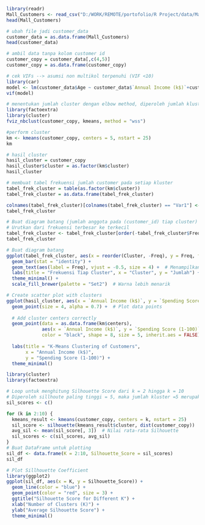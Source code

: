```R
library(readr)
Mall_Customers <- read_csv("D:/WORK/REMOTE/portofolio/R Project/data/Mall_Customers.csv")
head(Mall_Customers)
```

```R
# ubah file jadi customer_data
customer_data = as.data.frame(Mall_Customers)
head(customer_data)
```

```R
# ambil data tanpa kolom customer id
customer_copy = customer_data[,c(4,5)]
customer_copy = as.data.frame(customer_copy)
```

```R
# cek VIFs --> asumsi non multikol terpenuhi (VIF <10)
library(car) 
model <- lm(customer_data$Age ~ customer_data$`Annual Income (k$)`+customer_data$`Spending Score (1-100)`, data = customer_copy)
vif(model)
```

```R
# menentukan jumlah cluster dengan elbow method, diperoleh jumlah kluster = 5
library(factoextra)
library(cluster)
fviz_nbclust(customer_copy, kmeans, method = "wss")
```




```R
#perform cluster
km <- kmeans(customer_copy, centers = 5, nstart = 25)
km

# hasil cluster
hasil_cluster = customer_copy
hasil_cluster$cluster = as.factor(km$cluster)
hasil_cluster
```

```R
# membuat tabel frekuensi jumlah customer pada setiap kluster
tabel_frek_cluster = table(as.factor(km$cluster))
tabel_frek_cluster = as.data.frame(tabel_frek_cluster)

colnames(tabel_frek_cluster)[colnames(tabel_frek_cluster) == "Var1"] <- "Cluster"
tabel_frek_cluster
```

```R
# Buat diagram batang (jumlah anggota pada (customer_id) tiap cluster)
# Urutkan dari frekuensi terbesar ke terkecil
tabel_frek_cluster <- tabel_frek_cluster[order(-tabel_frek_cluster$Freq), ]
tabel_frek_cluster

# Buat diagram batang
ggplot(tabel_frek_cluster, aes(x = reorder(Cluster, -Freq), y = Freq, fill = Cluster)) +
  geom_bar(stat = "identity") +
  geom_text(aes(label = Freq), vjust = -0.5, size = 4) +  # Menampilkan angka di atas batang
  labs(title = "Frekuensi Tiap Cluster", x = "Cluster", y = "Jumlah") +
  theme_minimal() +
  scale_fill_brewer(palette = "Set2")  # Warna lebih menarik

```

```R
# Create scatter plot with clusters
ggplot(hasil_cluster, aes(x = `Annual Income (k$)`, y = `Spending Score (1-100)`, color = cluster)) +
  geom_point(size = 4, alpha = 0.7) +  # Plot data points
  
  # Add cluster centers correctly
  geom_point(data = as.data.frame(km$centers), 
             aes(x = `Annual Income (k$)`, y = `Spending Score (1-100)`),
             color = "black", shape = 8, size = 5, inherit.aes = FALSE) + 
  
  labs(title = "K-Means Clustering of Customers",
       x = "Annual Income (k$)",
       y = "Spending Score (1-100)") +
  theme_minimal()

```

```R
library(cluster)
library(factoextra)

# Loop untuk menghitung Silhouette Score dari k = 2 hingga k = 10
# Diperoleh sillhoute paling tinggi = 5, maka jumlah kluster =5 merupakan jumlah yang tepat
sil_scores <- c()

for (k in 2:10) {
  kmeans_result <- kmeans(customer_copy, centers = k, nstart = 25)
  sil_score <- silhouette(kmeans_result$cluster, dist(customer_copy))
  avg_sil <- mean(sil_score[, 3])  # Nilai rata-rata Silhouette
  sil_scores <- c(sil_scores, avg_sil)
}
# Buat DataFrame untuk plotting
sil_df <- data.frame(K = 2:10, Silhouette_Score = sil_scores)
sil_df
```

```R
# Plot Sillhouette Coefficient
library(ggplot2)
ggplot(sil_df, aes(x = K, y = Silhouette_Score)) +
  geom_line(color = "blue") +
  geom_point(color = "red", size = 3) +
  ggtitle("Silhouette Score for Different K") +
  xlab("Number of Clusters (K)") +
  ylab("Average Silhouette Score") +
  theme_minimal()
```